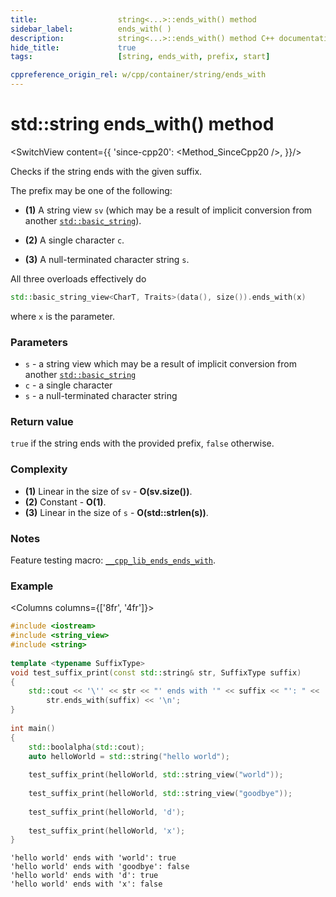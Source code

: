 ```yaml
---
title:					string<...>::ends_with() method
sidebar_label:			ends_with( )
description:			string<...>::ends_with() method C++ documentation
hide_title:				true
tags:					[string, ends_with, prefix, start]

cppreference_origin_rel: w/cpp/container/string/ends_with
---
```



<!----------------- Codes ---------------------->

<!-- ends_with() -->

# std::string ends_with() method

<SwitchView content={{
	'since-cpp20': <Method_SinceCpp20 />,
}}/>

Checks if the string ends with the given suffix.

The prefix may be one of the following:
 - **(1)** A string view `sv` (which may be a result of implicit conversion from another [`std::basic_string`](../string)).

 - **(2)** A single character `c`.

 - **(3)** A null-terminated character string `s`.

All three overloads effectively do
```cpp
std::basic_string_view<CharT, Traits>(data(), size()).ends_with(x)
```
where `x` is the parameter.

### Parameters

 - `s` - a string view which may be a result of implicit conversion from another [`std::basic_string`](../string)
 - `c` - a single character
 - `s` - a null-terminated character string

### Return value

`true` if the string ends with the provided prefix, `false` otherwise.

### Complexity

<!-- 1, 3 linear, 2 constant -->

 - **(1)** Linear in the size of `sv` - **O(sv.size())**.
 - **(2)** Constant - **O(1)**.
 - **(3)** Linear in the size of `s` - **O(std::strlen(s))**.

### Notes

Feature testing macro: [`__cpp_lib_ends_ends_with`](#).

### Example

<Columns columns={['8fr', '4fr']}>
<div>

```cpp
#include <iostream>
#include <string_view>
#include <string>
 
template <typename SuffixType>
void test_suffix_print(const std::string& str, SuffixType suffix)
{
    std::cout << '\'' << str << "' ends with '" << suffix << "': " <<
        str.ends_with(suffix) << '\n';
}
 
int main()
{
    std::boolalpha(std::cout);    
    auto helloWorld = std::string("hello world");
 
    test_suffix_print(helloWorld, std::string_view("world"));
 
    test_suffix_print(helloWorld, std::string_view("goodbye"));
 
    test_suffix_print(helloWorld, 'd');
 
    test_suffix_print(helloWorld, 'x');
}
```

</div>
<div>

```plaintext title="Output"
'hello world' ends with 'world': true
'hello world' ends with 'goodbye': false
'hello world' ends with 'd': true
'hello world' ends with 'x': false
```

</div>
</Columns>
